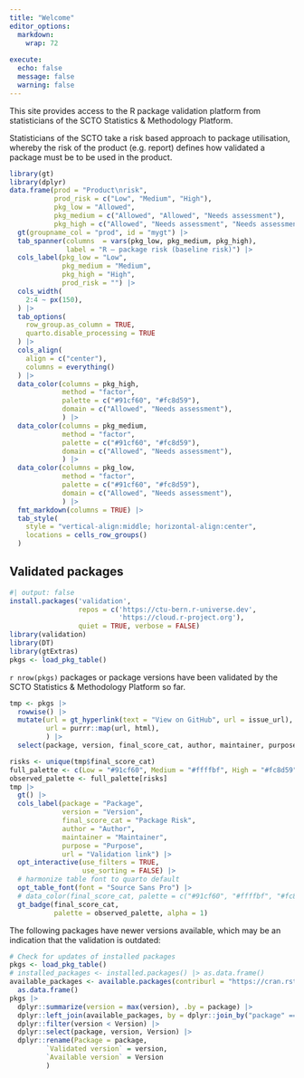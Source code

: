 ```yaml
---
title: "Welcome"
editor_options:
  markdown:
    wrap: 72
    
execute:
  echo: false
  message: false
  warning: false
---
```


This site provides access to the R package validation platform from statisticians of the
SCTO Statistics & Methodology Platform.

Statisticians of the SCTO take a risk based approach to package utilisation, whereby the risk of the product (e.g. report) defines how validated a package must be to be used in the product.

```r
library(gt)
library(dplyr)
data.frame(prod = "Product\nrisk", 
           prod_risk = c("Low", "Medium", "High"),
           pkg_low = "Allowed",
           pkg_medium = c("Allowed", "Allowed", "Needs assessment"),
           pkg_high = c("Allowed", "Needs assessment", "Needs assessment")) |> 
  gt(groupname_col = "prod", id = "mygt") |> 
  tab_spanner(columns  = vars(pkg_low, pkg_medium, pkg_high), 
              label = "R – package risk (baseline risk)") |> 
  cols_label(pkg_low = "Low", 
             pkg_medium = "Medium", 
             pkg_high = "High",
             prod_risk = "") |> 
  cols_width(
    2:4 ~ px(150),
  ) |> 
  tab_options(
    row_group.as_column = TRUE,
    quarto.disable_processing = TRUE
  ) |> 
  cols_align(
    align = c("center"),
    columns = everything()
  ) |> 
  data_color(columns = pkg_high, 
             method = "factor",
             palette = c("#91cf60", "#fc8d59"),
             domain = c("Allowed", "Needs assessment"),
             ) |> 
  data_color(columns = pkg_medium, 
             method = "factor",
             palette = c("#91cf60", "#fc8d59"),
             domain = c("Allowed", "Needs assessment"),
             ) |> 
  data_color(columns = pkg_low, 
             method = "factor",
             palette = c("#91cf60", "#fc8d59"),
             domain = c("Allowed", "Needs assessment"),
             ) |> 
  fmt_markdown(columns = TRUE) |> 
  tab_style(
    style = "vertical-align:middle; horizontal-align:center",
    locations = cells_row_groups()
  ) 
```





## Validated packages

```r
#| output: false
install.packages('validation', 
                 repos = c('https://ctu-bern.r-universe.dev', 
                           'https://cloud.r-project.org'), 
                 quiet = TRUE, verbose = FALSE)
library(validation)
library(DT)
library(gtExtras)
pkgs <- load_pkg_table()
```

`r nrow(pkgs)` packages or package versions have been validated by the SCTO Statistics & Methodology Platform so far.

```r
tmp <- pkgs |> 
  rowwise() |> 
  mutate(url = gt_hyperlink(text = "View on GitHub", url = issue_url),
         url = purrr::map(url, html),
         ) |> 
  select(package, version, final_score_cat, author, maintainer, purpose, url) # View()

risks <- unique(tmp$final_score_cat)
full_palette <- c(Low = "#91cf60", Medium = "#ffffbf", High = "#fc8d59")
observed_palette <- full_palette[risks]
tmp |> 
  gt() |> 
  cols_label(package = "Package",
             version = "Version",
             final_score_cat = "Package Risk",
             author = "Author",
             maintainer = "Maintainer",
             purpose = "Purpose",
             url = "Validation link") |> 
  opt_interactive(use_filters = TRUE,
                  use_sorting = FALSE) |>
  # harmonize table font to quarto default
  opt_table_font(font = "Source Sans Pro") |> 
  # data_color(final_score_cat, palette = c("#91cf60", "#ffffbf", "#fc8d59")) |> 
  gt_badge(final_score_cat, 
           palette = observed_palette, alpha = 1)
```

The following packages have newer versions available, which may be an indication that the validation is outdated:

```r
# Check for updates of installed packages
pkgs <- load_pkg_table()
# installed_packages <- installed.packages() |> as.data.frame()
available_packages <- available.packages(contriburl = "https://cran.rstudio.com/") |> 
  as.data.frame()
pkgs |> 
  dplyr::summarize(version = max(version), .by = package) |> 
  dplyr::left_join(available_packages, by = dplyr::join_by("package" == "Package")) |> #View()
  dplyr::filter(version < Version) |> 
  dplyr::select(package, version, Version) |> 
  dplyr::rename(Package = package,
         `Validated version` = version,
         `Available version` = Version
         )
```


